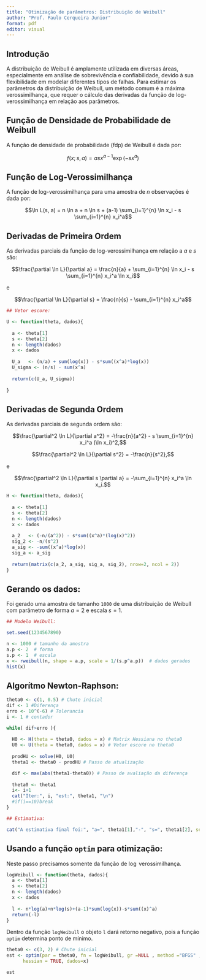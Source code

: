 ```yaml
---
title: "Otimização de parâmetros: Distribuição de Weibull"
author: "Prof. Paulo Cerqueira Junior"
format: pdf
editor: visual
---
```


## Introdução

A distribuição de Weibull é amplamente utilizada em diversas áreas, especialmente em análise de sobrevivência e confiabilidade, devido à sua flexibilidade em modelar diferentes tipos de falhas. Para estimar os parâmetros da distribuição de Weibull, um método comum é a máxima verossimilhança, que requer o cálculo das derivadas da função de log-verossimilhança em relação aos parâmetros.

## Função de Densidade de Probabilidade de Weibull

A função de densidade de probabilidade (fdp) de Weibull é dada por:


$$f(x; s, a) = a s x^{a-1} \exp(-s x^a)$$



## Função de Log-Verossimilhança

A função de log-verossimilhança para uma amostra de $n$ observações é dada por:


$$\ln L(s, a) = n \ln a + n \ln s + (a-1) \sum_{i=1}^{n} \ln x_i - s \sum_{i=1}^{n} x_i^a$$


## Derivadas de Primeira Ordem

As derivadas parciais da função de log-verossimilhança em relação a $a$ e $s$ são:

$$\frac{\partial \ln L}{\partial a} = \frac{n}{a} + \sum_{i=1}^{n} \ln x_i - s \sum_{i=1}^{n} x_i^a \ln x_i$$

e 

$$\frac{\partial \ln L}{\partial s} = \frac{n}{s} - \sum_{i=1}^{n} x_i^a$$

```r
## Vetor escore:

U <- function(theta, dados){
  
  a <- theta[1]
  s <- theta[2]
  n <- length(dados)
  x <- dados
  
  U_a   <- (n/a) + sum(log(x)) - s*sum((x^a)*log(x))
  U_sigma <- (n/s) - sum(x^a) 
  
  return(c(U_a, U_sigma))
  
}
```




## Derivadas de Segunda Ordem


As derivadas parciais de segunda ordem são:



$$\frac{\partial^2 \ln L}{\partial a^2} = -\frac{n}{a^2} - s \sum_{i=1}^{n} x_i^a (\ln x_i)^2,$$


$$\frac{\partial^2 \ln L}{\partial s^2} = -\frac{n}{s^2},$$


e

$$\frac{\partial^2 \ln L}{\partial s \partial a} = -\sum_{i=1}^{n} x_i^a \ln x_i.$$

```r
H <- function(theta, dados){
  
  a <- theta[1]
  s <- theta[2]
  n <- length(dados)
  x <- dados
  
  a_2   <- (-n/(a^2)) - s*sum((x^a)*(log(x)^2))
  sig_2 <- -n/(s^2) 
  a_sig <- -sum((x^a)*log(x))
  sig_a <- a_sig
  
  return(matrix(c(a_2, a_sig, sig_a, sig_2), nrow=2, ncol = 2))
}
```


## Gerando os dados:


Foi gerado uma amostra de tamanho `1000` de uma distribuição de Weibull com parâmetro de forma $a=2$ e escala $s=1$.

```r
## Modelo Weibull:

set.seed(1234567890)

n <- 1000 # tamanho da amostra
a.p <- 2  # forma
s.p <- 1  # escala
x <- rweibull(n, shape = a.p, scale = 1/(s.p^a.p))  # dados gerados
hist(x)
```


## Algorítmo Newton-Raphson:


```r
theta0 <- c(1, 0.5) # Chute inicial
dif <- 1 #Diferença
erro <- 10^(-6) # Tolerancia
i <- 1 # contador

while( dif>erro ){
  
  H0 <- H(theta = theta0, dados = x) # Matrix Hessiana no theta0
  U0 <- U(theta = theta0, dados = x) # Vetor escore no theta0
  
  prodHU <- solve(H0, U0)
  theta1 <- theta0 - prodHU # Passo de atualização

  dif <- max(abs(theta1-theta0)) # Passo de avaliação da diferença
  
  theta0 <- theta1
  i<- i+1
  cat("Iter:", i, "est:", theta1, "\n")
  #if(i==10)break
}

## Estimativa:

cat("A estimativa final foi:", "a=", theta1[1],"-", "s=", theta1[2], sep="")
```


## Usando a função `optim` para otimização:


Neste passo precisamos somente da função de $\log$ verossimilhança.

```r
logWeibull <- function(theta, dados){
  a <- theta[1]
  s <- theta[2]
  n <- length(dados)
  x <- dados
  
  l <- n*log(a)+n*log(s)+(a-1)*sum(log(x))-s*sum((x)^a) 
  return(-l)
}
```

Dentro da função `logWeibull` o objeto `l` dará retorno negativo, pois a função `optim` determina ponto de mínimo.

```r
theta0 <- c(3, 2) # Chute inicial
est <- optim(par = theta0, fn = logWeibull, gr =NULL , method ="BFGS" , 
      hessian = TRUE, dados=x)

est
```

